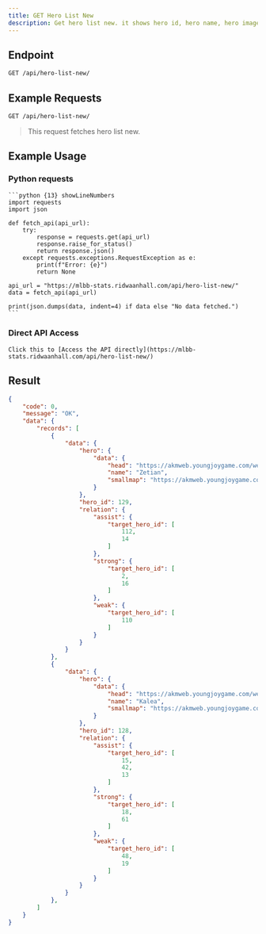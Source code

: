 ```yaml
---
title: GET Hero List New
description: Get hero list new. it shows hero id, hero name, hero image head, and hero image map.
---
```


## Endpoint

```txt
GET /api/hero-list-new/
```

## Example Requests

```txt
GET /api/hero-list-new/
```

> This request fetches hero list new.

## Example Usage

### Python requests

    ```python {13} showLineNumbers
    import requests
    import json

    def fetch_api(api_url):
        try:
            response = requests.get(api_url)
            response.raise_for_status()
            return response.json()
        except requests.exceptions.RequestException as e:
            print(f"Error: {e}")
            return None

    api_url = "https://mlbb-stats.ridwaanhall.com/api/hero-list-new/"
    data = fetch_api(api_url)

    print(json.dumps(data, indent=4) if data else "No data fetched.")
    ```

### Direct API Access

    Click this to [Access the API directly](https://mlbb-stats.ridwaanhall.com/api/hero-list-new/)

## Result

```json showLineNumbers
{
    "code": 0,
    "message": "OK",
    "data": {
        "records": [
            {
                "data": {
                    "hero": {
                        "data": {
                            "head": "https://akmweb.youngjoygame.com/web/svnres/img/mlbb/homepage_1_9_90/100_8d965f05f84621a51f799aeb8fb5f4c4.png",
                            "name": "Zetian",
                            "smallmap": "https://akmweb.youngjoygame.com/web/svnres/img/mlbb/homepage_1_9_90/100_22dc8b16ea98a735027c3141b74ef841.png"
                        }
                    },
                    "hero_id": 129,
                    "relation": {
                        "assist": {
                            "target_hero_id": [
                                112,
                                14
                            ]
                        },
                        "strong": {
                            "target_hero_id": [
                                2,
                                16
                            ]
                        },
                        "weak": {
                            "target_hero_id": [
                                110
                            ]
                        }
                    }
                }
            },
            {
                "data": {
                    "hero": {
                        "data": {
                            "head": "https://akmweb.youngjoygame.com/web/svnres/img/mlbb/homepage_1_9_64/100_4f3d4649e301c76daf20bd8811f3095c.png",
                            "name": "Kalea",
                            "smallmap": "https://akmweb.youngjoygame.com/web/svnres/img/mlbb/homepage_1_9_64/100_9c5f2904026ba88b7aba8c9b2722f4ad.png"
                        }
                    },
                    "hero_id": 128,
                    "relation": {
                        "assist": {
                            "target_hero_id": [
                                15,
                                42,
                                13
                            ]
                        },
                        "strong": {
                            "target_hero_id": [
                                18,
                                61
                            ]
                        },
                        "weak": {
                            "target_hero_id": [
                                48,
                                19
                            ]
                        }
                    }
                }
            },
        ]
    }
}
```